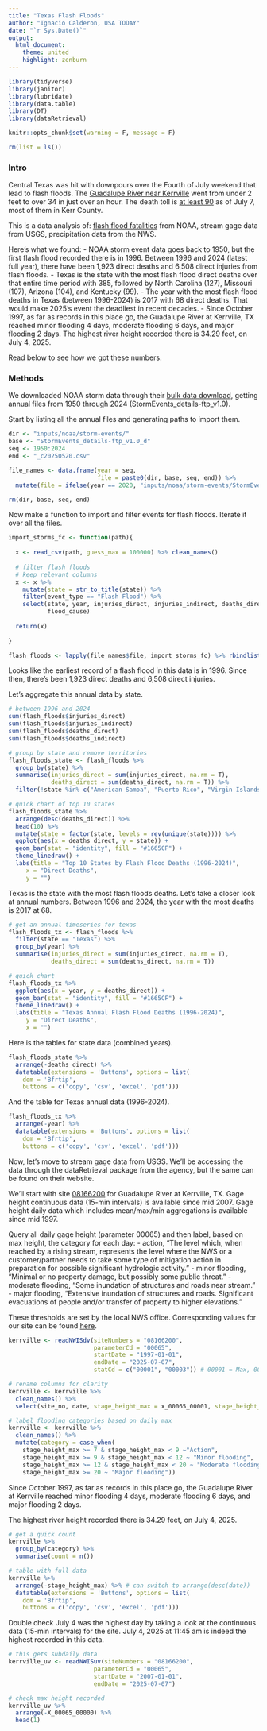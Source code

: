 ```yaml
---
title: "Texas Flash Floods"
author: "Ignacio Calderon, USA TODAY"
date: "`r Sys.Date()`"
output:
  html_document:
    theme: united
    highlight: zenburn
---
```


```r

library(tidyverse)
library(janitor)
library(lubridate)
library(data.table)
library(DT)
library(dataRetrieval)

knitr::opts_chunk$set(warning = F, message = F)

rm(list = ls())
```

### Intro

Central Texas was hit with downpours over the Fourth of July weekend that lead to flash floods. The [Guadalupe River near Kerrville](https://www.usatoday.com/story/graphics/2025/07/06/texas-cities-flooded-july-4-rain/84484814007/) went from under 2 feet to over 34 in just over an hour. The death toll is [at least 90](https://www.usatoday.com/story/news/nation/2025/07/07/texas-flooding-live-updates-monday/84488932007/) as of July 7, most of them in Kerr County.

This is a data analysis of: [flash flood fatalities](https://www.ncdc.noaa.gov/stormevents/choosedates.jsp?statefips=-999%2CALL#) from NOAA, stream gage data from USGS, precipitation data from the NWS.

Here's what we found:
- NOAA storm event data goes back to 1950, but the first flash flood recorded there is in 1996. Between 1996 and 2024 (latest full year), there have been 1,923 direct deaths and 6,508 direct injuries from flash floods.
- Texas is the state with the most flash flood direct deaths over that entire time period with 385, followed by North Carolina (127), Missouri (107), Arizona (104), and Kentucky (99).
- The year with the most flash flood deaths in Texas (between 1996-2024) is 2017 with 68 direct deaths. That would make 2025's event the deadliest in recent decades.
- Since October 1997, as far as records in this place go, the Guadalupe River at Kerrville, TX reached minor flooding 4 days, moderate flooding 6 days, and major flooding 2 days. The highest river height recorded there is 34.29 feet, on July 4, 2025.

Read below to see how we got these numbers.

### Methods

We downloaded NOAA storm data through their [bulk data download](https://www.ncdc.noaa.gov/stormevents/ftp.jsp), getting annual files from 1950 through 2024 (StormEvents_details-ftp_v1.0).

Start by listing all the annual files and generating paths to import them.

```r
dir <- "inputs/noaa/storm-events/"
base <- "StormEvents_details-ftp_v1.0_d"
seq <- 1950:2024
end <- "_c20250520.csv"

file_names <- data.frame(year = seq, 
                         file = paste0(dir, base, seq, end)) %>%
  mutate(file = ifelse(year == 2020, "inputs/noaa/storm-events/StormEvents_details-ftp_v1.0_d2020_c20250702.csv", file))

rm(dir, base, seq, end)
```

Now make a function to import and filter events for flash floods. Iterate it over all the files. 

```r

import_storms_fc <- function(path){
  
  x <- read_csv(path, guess_max = 100000) %>% clean_names()
  
  # filter flash floods
  # keep relevant columns
  x <- x %>%
    mutate(state = str_to_title(state)) %>%
    filter(event_type == "Flash Flood") %>%
    select(state, year, injuries_direct, injuries_indirect, deaths_direct, deaths_indirect,
           flood_cause)
  
  return(x)
  
}

flash_floods <- lapply(file_names$file, import_storms_fc) %>% rbindlist()

```

Looks like the earliest record of a flash flood in this data is in 1996. Since then, there's been 1,923 direct deaths and 6,508 direct injuries.

Let's aggregate this annual data by state.

```r

# between 1996 and 2024
sum(flash_floods$injuries_direct)
sum(flash_floods$injuries_indirect)
sum(flash_floods$deaths_direct)
sum(flash_floods$deaths_indirect)

# group by state and remove territories
flash_floods_state <- flash_floods %>%
  group_by(state) %>%
  summarise(injuries_direct = sum(injuries_direct, na.rm = T),
            deaths_direct = sum(deaths_direct, na.rm = T)) %>%
  filter(!state %in% c("American Samoa", "Puerto Rico", "Virgin Islands", "Guam"))

# quick chart of top 10 states
flash_floods_state %>% 
  arrange(desc(deaths_direct)) %>%
  head(10) %>%
  mutate(state = factor(state, levels = rev(unique(state)))) %>%
  ggplot(aes(x = deaths_direct, y = state)) +
  geom_bar(stat = "identity", fill = "#1665CF") +
  theme_linedraw() +
  labs(title = "Top 10 States by Flash Flood Deaths (1996-2024)",
     x = "Direct Deaths",
     y = "")

```

Texas is the state with the most flash floods deaths. Let's take a closer look at annual numbers. Between 1996 and 2024, the year with the most deaths is 2017 at 68.

```r

# get an annual timeseries for texas
flash_floods_tx <- flash_floods %>%
  filter(state == "Texas") %>%
  group_by(year) %>%
  summarise(injuries_direct = sum(injuries_direct, na.rm = T),
            deaths_direct = sum(deaths_direct, na.rm = T))

# quick chart
flash_floods_tx %>%
  ggplot(aes(x = year, y = deaths_direct)) +
  geom_bar(stat = "identity", fill = "#1665CF") +
  theme_linedraw() +
  labs(title = "Texas Annual Flash Flood Deaths (1996-2024)",
     y = "Direct Deaths",
     x = "")

```

Here is the tables for state data (combined years).

```r
flash_floods_state %>%
  arrange(-deaths_direct) %>%
  datatable(extensions = 'Buttons', options = list(
    dom = 'Bfrtip',
    buttons = c('copy', 'csv', 'excel', 'pdf')))
```

And the table for Texas annual data (1996-2024).

```r
flash_floods_tx %>%
  arrange(-year) %>%
  datatable(extensions = 'Buttons', options = list(
    dom = 'Bfrtip',
    buttons = c('copy', 'csv', 'excel', 'pdf')))
```

Now, let's move to stream gage data from USGS. We'll be accessing the data through the dataRetrieval package from the agency, but the same can be found on their website.

We'll start with site [08166200](https://waterdata.usgs.gov/monitoring-location/USGS-08166200/#dataTypeId=continuous-00065-0&period=P7D) for Guadalupe River at Kerrville, TX. Gage height continuous data (15-min intervals) is available since mid 2007. Gage height daily data which includes mean/max/min aggregations is available since mid 1997.

Query all daily gage height (parameter 00065) and then label, based on max height, the category for each day: 
- action, "The level which, when reached by a rising stream, represents the level where the NWS or a customer/partner needs to take some type of mitigation action in preparation for possible significant hydrologic activity."
- minor flooding, "Minimal or no property damage, but possibly some public threat."
- moderate flooding, "Some inundation of structures and roads near stream."
- major flooding, "Extensive inundation of structures and roads. Significant evacuations of people and/or transfer of property to higher elevations."

These thresholds are set by the local NWS office. Corresponding values for our site can be found [here](https://water.noaa.gov/gauges/08166200).

```r
kerrville <- readNWISdv(siteNumbers = "08166200",
                        parameterCd = "00065",
                        startDate = "1997-01-01",
                        endDate = "2025-07-07",
                        statCd = c("00001", "00003")) # 00001 = Max, 00003 = Mean

# rename columns for clarity
kerrville <- kerrville %>%
  clean_names() %>%
  select(site_no, date, stage_height_max = x_00065_00001, stage_height_mean = x_00065_00003)

# label flooding categories based on daily max
kerrville <- kerrville %>%
  clean_names() %>%
  mutate(category = case_when(
    stage_height_max >= 7 & stage_height_max < 9 ~"Action",
    stage_height_max >= 9 & stage_height_max < 12 ~ "Minor flooding",
    stage_height_max >= 12 & stage_height_max < 20 ~ "Moderate flooding",
    stage_height_max >= 20 ~ "Major flooding"))

```

Since October 1997, as far as records in this place go, the Guadalupe River at Kerrville reached minor flooding 4 days, moderate flooding 6 days, and major flooding 2 days.

The highest river height recorded there is 34.29 feet, on July 4, 2025. 

```r

# get a quick count
kerrville %>%
  group_by(category) %>%
  summarise(count = n())

# table with full data
kerrville %>%
  arrange(-stage_height_max) %>% # can switch to arrange(desc(date))
  datatable(extensions = 'Buttons', options = list(
    dom = 'Bfrtip',
    buttons = c('copy', 'csv', 'excel', 'pdf')))

```

Double check July 4 was the highest day by taking a look at the continuous data (15-min intervals) for the site. July 4, 2025 at 11:45 am is indeed the highest recorded in this data.

```r

# this gets subdaily data
kerrville_uv <- readNWISuv(siteNumbers = "08166200",
                        parameterCd = "00065",
                        startDate = "2007-01-01",
                        endDate = "2025-07-07")

# check max height recorded
kerrville_uv %>%
  arrange(-X_00065_00000) %>%
  head(1)
```